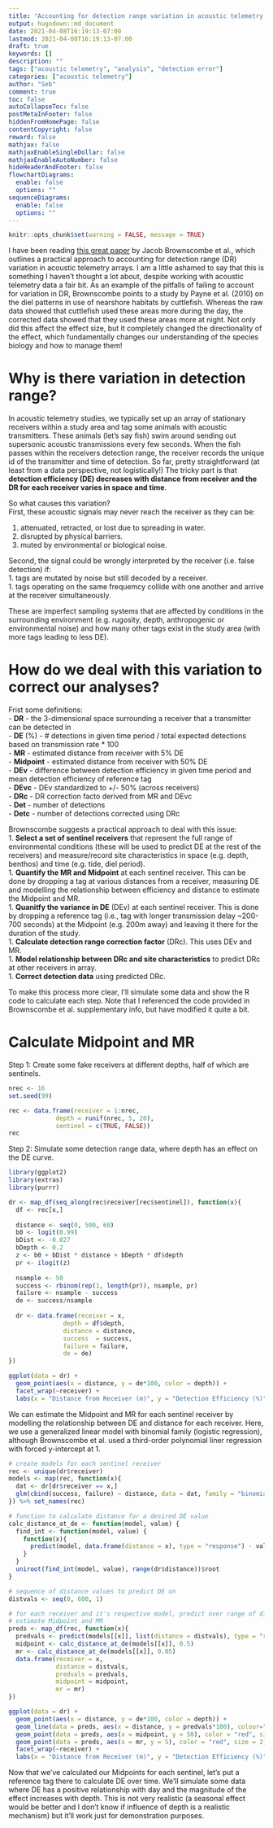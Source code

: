 ```yaml
---
title: "Accounting for detection range variation in acoustic telemetry arrays"
output: hugodown::md_document
date: 2021-04-08T16:19:13-07:00
lastmod: 2021-04-08T16:19:13-07:00
draft: true
keywords: []
description: ""
tags: ["acoustic telemetry", "analysis", "detection error"]
categories: ["acoustic telemetry"]
author: "Seb"
comment: true
toc: false
autoCollapseToc: false
postMetaInFooter: false
hiddenFromHomePage: false
contentCopyright: false
reward: false
mathjax: false
mathjaxEnableSingleDollar: false
mathjaxEnableAutoNumber: false
hideHeaderAndFooter: false
flowchartDiagrams:
  enable: false
  options: ""
sequenceDiagrams: 
  enable: false
  options: ""
---
```


```r
knitr::opts_chunk$set(warning = FALSE, message = TRUE) 
```

I have been reading [this great paper](https://besjournals.onlinelibrary.wiley.com/doi/abs/10.1111/2041-210X.13322) by Jacob Brownscombe et al., which outlines a practical approach to accounting for detection range (DR) variation in acoustic telemetry arrays. I am a little ashamed to say that this is something I haven't thought a lot about, despite working with acoustic telemetry data a fair bit. As an example of the pitfalls of failing to account for variation in DR, Brownscombe points to a study by Payne et al. (2010) on the diel patterns in use of nearshore habitats by cuttlefish. Whereas the raw data showed that cuttlefish used these areas more during the day, the corrected data showed that they used these areas more at night. Not only did this affect the effect size, but it completely changed the directionality of the effect, which fundamentally changes our understanding of the species biology and how to manage them!

# Why is there variation in detection range?
In acoustic telemetry studies, we typically set up an array of stationary receivers within a study area and tag some animals with acoustic transmitters. These animals (let's say fish) swim around sending out supersonic acoustic transmissions every few seconds. When the fish passes within the receivers detection range, the receiver records the unique id of the transmitter and time of detection. So far, pretty straightforward (at least from a data perspective, not logistically!) The tricky part is that **detection efficiency (DE) decreases with distance from receiver and the DR for each receiver varies in space and time**.

So what causes this variation?  
First, these acoustic signals may never reach the receiver as they can be:  

1. attenuated, retracted, or lost due to spreading in water.  
1. disrupted by physical barriers.  
1. muted by environmental or biological noise.  

Second, the signal could be wrongly interpreted by the receiver (i.e. false detection) if:  
1. tags are mutated by noise but still decoded by a receiver.  
1. tags operating on the same frequemcy collide with one another and arrive at the receiver simultaneously.

These are imperfect sampling systems that are affected by conditions in the surrounding environment (e.g. rugosity, depth, anthropogenic or environmental noise) and how many other tags exist in the study area (with more tags leading to less DE).

# How do we deal with this variation to correct our analyses?

Frist some definitions:  
- **DR** - the 3-dimensional space surrounding a receiver that a transmitter can be detected in  
- **DE** (%) - # detections in given time period / total expected detections based on transmission rate * 100  
- **MR** - estimated distance from receiver with 5% DE  
- **Midpoint** - estimated distance from receiver with 50% DE  
- **DEv** - difference between detection efficiency in given time period and mean detection efficiency of reference tag  
- **DEvc** - DEv standardized to +/- 50% (across receivers)  
- **DRc** - DR correction facto derived from MR and DEvc   
- **Det** - number of detections  
- **Detc** - number of detections corrected using DRc  

Brownscombe suggests a practical approach to deal with this issue:  
1. **Select a set of sentinel receivers** that represent the full range of environmental conditions (these will be used to predict DE at the rest of the receivers) and measure/record site characteristics in space (e.g. depth, benthos) and time (e.g. tide, diel period).  
1. **Quantify the MR and Midpoint** at each sentinel receiver. This can be done by dropping a tag at various distances from a receiver, measuring DE and modelling the relationship between efficiency and distance to estimate the Midpoint and MR.  
1. **Quanitfy the variance in DE** (DEv) at each sentinel receiver. This is done by dropping a reference tag (i.e., tag with longer transmission delay ~200-700 seconds) at the Midpoint (e.g. 200m away) and leaving it there for the duration of the study.  
1. **Calculate detection range correction factor** (DRc). This uses DEv and MR.  
1. **Model relationship between DRc and site characteristics** to predict DRc at other receivers in array.  
1. **Correct detection data** using predicted DRc.  

To make this process more clear, I'll simulate some data and show the R code to calculate each step. Note that I referenced the code provided in Brownscombe et al. supplementary info, but have modified it quite a bit.

# Calculate Midpoint and MR
Step 1: Create some fake receivers at different depths, half of which are sentinels.
```r
nrec <- 16
set.seed(99)

rec <- data.frame(receiver = 1:nrec,
             depth = runif(nrec, 5, 20),
             sentinel = c(TRUE, FALSE))
rec
```

Step 2: Simulate some detection range data, where depth has an effect on the DE curve.
```r
library(ggplot2)
library(extras)
library(purrr)

dr <- map_df(seq_along(rec$receiver[rec$sentinel]), function(x){
  df <- rec[x,]
  
  distance <- seq(0, 500, 60)
  b0 <- logit(0.99)
  bDist <- -0.027   
  bDepth <- 0.2
  z <- b0 + bDist * distance + bDepth * df$depth 
  pr <- ilogit(z)
  
  nsample <- 50
  success <- rbinom(rep(1, length(pr)), nsample, pr)
  failure <- nsample - success
  de <- success/nsample
  
  dr <- data.frame(receiver = x,
               depth = df$depth,
               distance = distance,
               success  = success,
               failure = failure,
               de = de)
})

ggplot(data = dr) +
  geom_point(aes(x = distance, y = de*100, color = depth)) +
  facet_wrap(~receiver) + 
  labs(x = "Distance from Receiver (m)", y = "Detection Efficiency (%)")
```

We can estimate the Midpoint and MR for each sentinel receiver by modelling the relationship between DE and distance for each receiver. Here, we use a generalized linear model with binomial family (logistic regression), although Brownscombe et al. used a third-order polynomial liner regression with forced y-intercept at 1.
```r
# create models for each sentinel receiver
rec <- unique(dr$receiver)
models <- map(rec, function(x){
  dat <- dr[dr$receiver == x,]
  glm(cbind(success, failure) ~ distance, data = dat, family = "binomial")
}) %>% set_names(rec)

# function to calculate distance for a desired DE value
calc_distance_at_de <- function(model, value) {
  find_int <- function(model, value) {
    function(x){
      predict(model, data.frame(distance = x), type = "response") - value
    }
  }
  uniroot(find_int(model, value), range(dr$distance))$root
}

# sequence of distance values to predict DE on
distvals <- seq(0, 600, 1)

# for each receiver and it's respective model, predict over range of distance values and 
# estimate Midpoint and MR
preds <- map_df(rec, function(x){
  predvals <- predict(models[[x]], list(distance = distvals), type = "response")
  midpoint <- calc_distance_at_de(models[[x]], 0.5)
  mr <- calc_distance_at_de(models[[x]], 0.05)
  data.frame(receiver = x,
             distance = distvals,
             predvals = predvals,
             midpoint = midpoint,
             mr = mr)
})

ggplot(data = dr) +
  geom_point(aes(x = distance, y = de*100, color = depth)) +
  geom_line(data = preds, aes(x = distance, y = predvals*100), colour="black") +
  geom_point(data = preds, aes(x = midpoint, y = 50), color = "red", size = 2) +
  geom_point(data = preds, aes(x = mr, y = 5), color = "red", size = 2) +
  facet_wrap(~receiver) + 
  labs(x = "Distance from Receiver (m)", y = "Detection Efficiency (%)")
```

Now that we've calculated our Midpoints for each sentinel, let's put a reference tag there to calculate DE over time. We'll simulate some data where DE has a positive relationship with day and the magnitude of the effect increases with depth. This is not very realistic (a seasonal effect would be better and I don't know if influence of depth is a realistic mechanism) but it'll work just for demonstration purposes.


